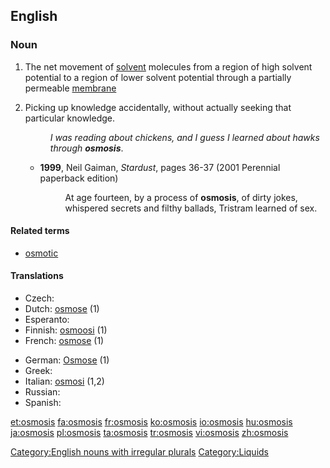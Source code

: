 ==English==
{{wikipedia}}

===Noun===
{{en-noun|osmoses}}

# The net movement of [[solvent]] molecules from a region of high solvent potential to a region of lower solvent potential through a partially permeable [[membrane]]
# {{slang}} Picking up knowledge accidentally, without actually seeking that particular knowledge.
#: ''I was reading about chickens, and I guess I learned about hawks through '''osmosis'''''.
#* '''1999''', Neil Gaiman, ''Stardust'', pages 36-37 (2001 Perennial paperback edition)
#*: At age fourteen, by a process of '''osmosis''', of dirty jokes, whispered secrets and filthy ballads, Tristram learned of sex.

====Related terms====
* [[osmotic]]

====Translations====
{{trans-top|movement of molecules from a region of high solvent potential to low}}
* Czech: {{t-|cs|osmóza|f}}
* Dutch: [[osmose]] {{f}} (1)
* Esperanto: {{t-|eo|osmozo|xs=Esperanto}}
* Finnish: [[osmoosi]] (1)
* French: [[osmose]] {{f}} (1)
{{trans-mid}}
* German: [[Osmose]] {{f}} (1)
* Greek: {{t+|el|ώσμωση}}
* Italian: [[osmosi]] {{f}} (1,2)
* Russian: {{t+|ru|осмос|m|tr=ósmos}}
* Spanish: {{t-|es|ósmosis|f}}
{{trans-bottom}}

[[Category:English nouns with irregular plurals]]
[[Category:Liquids]]

[[et:osmosis]]
[[fa:osmosis]]
[[fr:osmosis]]
[[ko:osmosis]]
[[io:osmosis]]
[[hu:osmosis]]
[[ja:osmosis]]
[[pl:osmosis]]
[[ta:osmosis]]
[[tr:osmosis]]
[[vi:osmosis]]
[[zh:osmosis]]